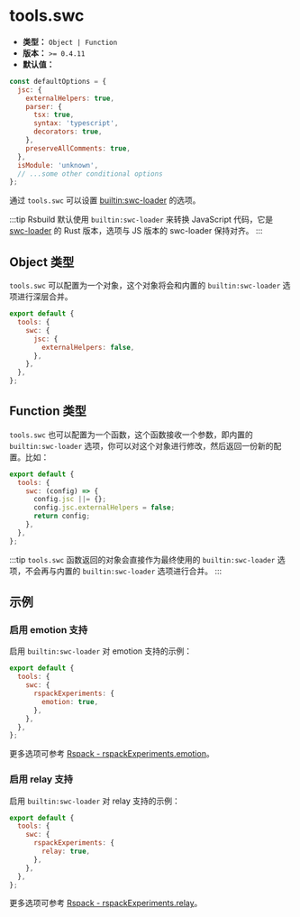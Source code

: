 # tools.swc

- **类型：** `Object | Function`
- **版本：** `>= 0.4.11`
- **默认值：**

```js
const defaultOptions = {
  jsc: {
    externalHelpers: true,
    parser: {
      tsx: true,
      syntax: 'typescript',
      decorators: true,
    },
    preserveAllComments: true,
  },
  isModule: 'unknown',
  // ...some other conditional options
};
```

通过 `tools.swc` 可以设置 [builtin:swc-loader](https://rspack.dev/guide/builtin-swc-loader) 的选项。

:::tip
Rsbuild 默认使用 `builtin:swc-loader` 来转换 JavaScript 代码，它是 [swc-loader](https://github.com/swc-project/pkgs/tree/main/packages/swc-loader) 的 Rust 版本，选项与 JS 版本的 swc-loader 保持对齐。
:::

## Object 类型

`tools.swc` 可以配置为一个对象，这个对象将会和内置的 `builtin:swc-loader` 选项进行深层合并。

```js
export default {
  tools: {
    swc: {
      jsc: {
        externalHelpers: false,
      },
    },
  },
};
```

## Function 类型

`tools.swc` 也可以配置为一个函数，这个函数接收一个参数，即内置的 `builtin:swc-loader` 选项，你可以对这个对象进行修改，然后返回一份新的配置。比如：

```js
export default {
  tools: {
    swc: (config) => {
      config.jsc ||= {};
      config.jsc.externalHelpers = false;
      return config;
    },
  },
};
```

:::tip
`tools.swc` 函数返回的对象会直接作为最终使用的 `builtin:swc-loader` 选项，不会再与内置的 `builtin:swc-loader` 选项进行合并。
:::

## 示例

### 启用 emotion 支持

启用 `builtin:swc-loader` 对 emotion 支持的示例：

```js
export default {
  tools: {
    swc: {
      rspackExperiments: {
        emotion: true,
      },
    },
  },
};
```

更多选项可参考 [Rspack - rspackExperiments.emotion](https://rspack.dev/guide/builtin-swc-loader#optionsrspackexperimentsemotion)。

### 启用 relay 支持

启用 `builtin:swc-loader` 对 relay 支持的示例：

```js
export default {
  tools: {
    swc: {
      rspackExperiments: {
        relay: true,
      },
    },
  },
};
```

更多选项可参考 [Rspack - rspackExperiments.relay](https://rspack.dev/guide/builtin-swc-loader#optionsrspackexperimentsrelay)。
